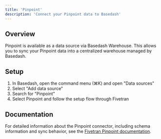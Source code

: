```yaml
---
title: 'Pinpoint'
description: 'Connect your Pinpoint data to Basedash'
---
```


## Overview

Pinpoint is available as a data source via Basedash Warehouse. This allows you to sync your Pinpoint data into a centralized warehouse managed by Basedash.

## Setup

1. In Basedash, open the command menu (⌘K) and open "Data sources"
2. Select "Add data source"
3. Search for "Pinpoint"
4. Select Pinpoint and follow the setup flow through Fivetran

## Documentation

For detailed information about the Pinpoint connector, including schema information and sync behavior, see the [Fivetran Pinpoint documentation](https://fivetran.com/docs/connectors/applications/pinpoint).

